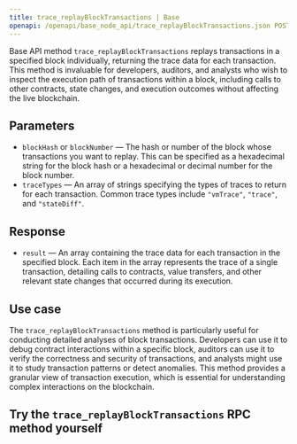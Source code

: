 ---
title: trace_replayBlockTransactions | Base
openapi: /openapi/base_node_api/trace_replayBlockTransactions.json POST /2fc1de7f08c0465f6a28e3c355e0cb14
---

Base API method `trace_replayBlockTransactions` replays transactions in a specified block individually, returning the trace data for each transaction. This method is invaluable for developers, auditors, and analysts who wish to inspect the execution path of transactions within a block, including calls to other contracts, state changes, and execution outcomes without affecting the live blockchain.

## Parameters

* `blockHash` or `blockNumber` — The hash or number of the block whose transactions you want to replay. This can be specified as a hexadecimal string for the block hash or a hexadecimal or decimal number for the block number.
* `traceTypes` — An array of strings specifying the types of traces to return for each transaction. Common trace types include `"vmTrace"`, `"trace"`, and `"stateDiff"`.

## Response

* `result` — An array containing the trace data for each transaction in the specified block. Each item in the array represents the trace of a single transaction, detailing calls to contracts, value transfers, and other relevant state changes that occurred during its execution.

## Use case

The `trace_replayBlockTransactions` method is particularly useful for conducting detailed analyses of block transactions. Developers can use it to debug contract interactions within a specific block, auditors can use it to verify the correctness and security of transactions, and analysts might use it to study transaction patterns or detect anomalies. This method provides a granular view of transaction execution, which is essential for understanding complex interactions on the blockchain.

## Try the `trace_replayBlockTransactions` RPC method yourself